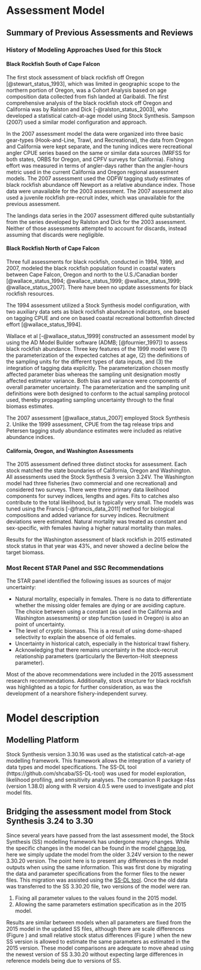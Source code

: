 # Assessment Model

## Summary of Previous Assessments and Reviews

### History of Modeling Approaches Used for this Stock

#### Black Rockfish South of Cape Falcon

The first stock assessment of black rockfish off Oregon [@stewart_status_1993], which was limited in geographic scope to the northern portion of Oregon, was a Cohort Analysis based on age composition data collected from fish landed at Garibaldi.  The first comprehensive analysis of the black rockfish stock off Oregon and California was by Ralston and Dick [-@ralston_status_2003], who developed a statistical catch-at-age model using Stock Synthesis.  Sampson (2007) used a similar model configuration and approach.

In the 2007 assessment model the data were organized into three basic gear-types (Hook-and-Line, Trawl, and Recreational), the data from Oregon and California were kept separate, and the tuning indices were recreational angler CPUE series based on the same or similar data sources (MRFSS for both states, ORBS for Oregon, and CPFV surveys for California).  Fishing effort was measured in terms of angler-days rather than the angler-hours metric used in the current California and Oregon regional assessment models.  The 2007 assessment used the ODFW tagging study estimates of black rockfish abundance off Newport as a relative abundance index.  Those data were unavailable for the 2003 assessment.  The 2007 assessment also used a juvenile rockfish pre-recruit index, which was unavailable for the previous assessment.

The landings data series in the 2007 assessment differed quite substantially from the series developed by Ralston and Dick for the 2003 assessment.  Neither of those assessments attempted to account for discards, instead assuming that discards were negligible.


#### Black Rockfish North of Cape Falcon

Three full assessments for black rockfish, conducted in 1994, 1999, and 2007, modeled the black rockfish population found in coastal waters between Cape Falcon, Oregon and north to the U.S./Canadian border [@wallace_status_1994; @wallace_status_1999; @wallace_status_1999; @wallace_status_2007].  There have been no update assessments for black rockfish resources.  

The 1994 assessment utilized a Stock Synthesis model configuration, with two auxiliary data sets as black rockfish abundance indicators, one based on tagging CPUE and one on based coastal recreational bottomfish directed effort [@wallace_status_1994].

Wallace et al [-@wallace_status_1999] constructed an assessment model by using the AD Model Builder software (ADMB; [@fournier_1997]) to assess black rockfish abundance.  Three key features of the 1999 model were (1) the parameterization of the expected catches at age, (2) the definitions of the sampling units for the different types of data inputs, and (3) the integration of tagging data explicitly.  The parameterization chosen mostly affected parameter bias whereas the sampling unit designation mostly affected estimator variance.  Both bias and variance were components of overall parameter uncertainty.  The parameterization and the sampling unit definitions were both designed to conform to the actual sampling protocol used, thereby propagating sampling uncertainty through to the final biomass estimates.

The 2007 assessment [@wallace_status_2007] employed Stock Synthesis 2.  Unlike the 1999 assessment, CPUE from the tag release trips and Petersen tagging study abundance estimates were included as relative abundance indices.

#### California, Oregon, and Washington Assessments

The 2015 assessment defined three distinct stocks for assessment. Each stock matched the state boundaries of California, Oregon and Washington. All assessments used the Stock Synthesis 3 version 3.24V. The Washington model had three fisheries (two commercial and one recreational) and considered two surveys. There were three primary data likelihood components for survey indices, lengths and ages. Fits to catches also contribute to the total likelihood, but is typically very small. The models was tuned using the Francis [-@francis_data_2011] method for biological compositions and added variance for survey indices. Recruitment deviations were estimated. Natural mortality was treated as constant and sex-specific, with females having a higher natural mortality than males. 

Results for the Washington assessment of black rockfish in 2015 estimated stock status in that year was 43%, and never showed a decline below the target biomass.


### Most Recent STAR Panel and SSC Recommendations

The STAR panel identified the following issues as sources of major uncertainty:

* Natural mortality, especially in females. There is no data to differentiate whether the missing older females are dying or are avoiding capture. The choice between using a constant (as used in the California and Washington assessments) or step function (used in Oregon) is also an point of uncertainty. 
* The level of cryptic biomass. This is a result of using dome-shaped selectivity to explain the absence of old females.
* Uncertainty in historical catch, especially in the historical trawl fishery.
* Acknowledging that there remains uncertainty in the stock-recruit relationship parameters (particularly the Beverton-Holt steepness parameter).

Most of the above recommendations were included in the 2015 assessment research recommendations. Additionally, stock structure for black rockfish was highlighted as a topic for further consideration, as was the development of a nearshore fishery-independent survey.


# Model description


## Modelling Platform
Stock Synthesis version 3.30.16 was used as the statistical catch-at-age modelling framework. This framework allows the integration of a variety of data types and model specifications. The SS-DL tool (https://github.com/shcaba/SS-DL-tool) was used for model exploration, likelihood profiling, and sensitivity analyses. The companion R package r4ss (version 1.38.0) along with R version 4.0.5 were used to investigate and plot model fits. 


## Bridging the assessment model from Stock Synthesis 3.24 to 3.30 

Since several years have passed from the last assessment model, the Stock Synthesis (SS) modelling framework has undergone many changes. While the specific changes in the model can be found in the model [change log](https://github.com/nmfs-stock-synthesis/stock-synthesis/blob/v3.30.19/Change_log_for_SS_3.30.xlsx?raw=true), here we simply update the model from the older 3.24V version to the newer 3.30.20 version. The point here is to present any differences in the model outputs when using the same information. This was first done by migrating the data and parameter specifications from the former files to the newer files. This migration was assisted using the [SS-DL tool](https://github.com/shcaba/SS-DL-tool). Once the old data was transferred to the SS 3.30.20 file, two versions of the model were ran. 

  1) Fixing all parameter values to the values found in the 2015 model. 
  2) Allowing the same parameters estimation specification as in the 2015 model. 

Results are similar between models when all parameters are fixed from the 2015 model in the updated SS files, although there are scale differences (Figure \ref{fig:ssb_bridge_comps}) and small relative stock status differences (Figure \ref{fig:deps_bridge_comps}) when the new SS version is allowed to estimate the same parameters as estimated in the 2015 version. These model comparisons are adequate to move ahead using the newest version of SS 3.30.20 without expecting large differences in reference models being due to versions of SS. 



